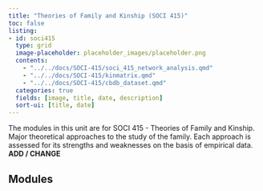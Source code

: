 ```yaml
---
title: "Theories of Family and Kinship (SOCI 415)"
toc: false
listing:
- id: soci415
  type: grid
  image-placeholder: placeholder_images/placeholder.png
  contents:
    - "../../docs/SOCI-415/soci_415_network_analysis.qmd"
    - "../../docs/SOCI-415/kinmatrix.qmd"
    - "../../docs/SOCI-415/cbdb_dataset.qmd"
  categories: true
  fields: [image, title, date, description]
  sort-ui: [title, date]
---
```


The modules in this unit are for SOCI 415 - Theories of Family and Kinship. Major theoretical approaches to the study of the family. Each approach is assessed for its strengths and weaknesses on the basis of empirical data. **ADD / CHANGE**

## Modules

::: {#soci415}

:::


